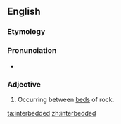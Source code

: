 ==English==

===Etymology===

{{prefix|inter|bedded}}
===Pronunciation===
* {{a|US}} {{IPA|ɪntɚˈbɛdəd}}

===Adjective===
{{en-adj|-}}

# {{context|geology|lang=en}}  Occurring between [[bed]]s of rock.

[[ta:interbedded]]
[[zh:interbedded]]